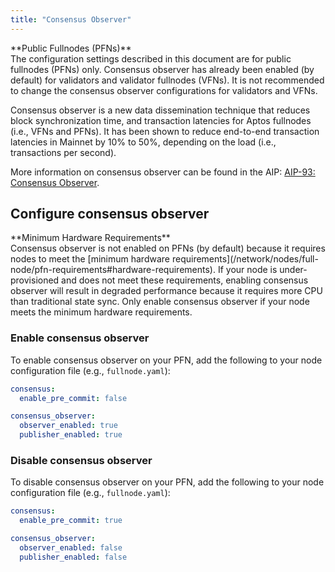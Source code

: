 ```yaml
---
title: "Consensus Observer"
---
```







<Aside type="caution">
  **Public Fullnodes (PFNs)**<br />
  The configuration settings described in this document are for public fullnodes (PFNs) only.
  Consensus observer has already been enabled (by default) for validators and validator fullnodes (VFNs).
  It is not recommended to change the consensus observer configurations for validators and VFNs.
</Aside>

Consensus observer is a new data dissemination technique that reduces block synchronization time, and
transaction latencies for Aptos fullnodes (i.e., VFNs and PFNs). It has been shown to reduce end-to-end
transaction latencies in Mainnet by 10% to 50%, depending on the load (i.e., transactions per second).

More information on consensus observer can be found in the AIP: [AIP-93: Consensus Observer](https://github.com/aptos-foundation/AIPs/blob/main/aips/aip-93.md).

## Configure consensus observer

<Aside type="caution" emoji="❗">
  **Minimum Hardware Requirements**<br />
  Consensus observer is not enabled on PFNs (by default) because it requires nodes to meet the
  [minimum hardware requirements](/network/nodes/full-node/pfn-requirements#hardware-requirements).
  If your node is under-provisioned and does not meet these requirements, enabling consensus observer
  will result in degraded performance because it requires more CPU than traditional state sync. Only
  enable consensus observer if your node meets the minimum hardware requirements.
</Aside>

### Enable consensus observer

To enable consensus observer on your PFN, add the following to your node configuration file (e.g., `fullnode.yaml`):

```yaml filename="fullnode.yaml"
consensus:
  enable_pre_commit: false

consensus_observer:
  observer_enabled: true
  publisher_enabled: true
```

### Disable consensus observer

To disable consensus observer on your PFN, add the following to your node configuration file (e.g., `fullnode.yaml`):

```yaml filename="fullnode.yaml"
consensus:
  enable_pre_commit: true

consensus_observer:
  observer_enabled: false
  publisher_enabled: false
```
